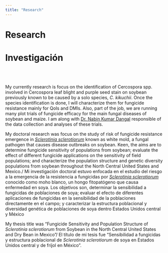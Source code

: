 ```yaml
---
title: "Research"
---
```

  
# Research
# Investigación
&nbsp;  
&nbsp;
  
My currently research is focus on the identification of Cercospora spp. involved in Cercospora leaf blight and purple seed stain on soybean previously known to be caused by a solo species, _C. kikuchii_. Once the species identification is done, I will characterize them for fungicide resistance mainly for QoIs and DMIs. Also, part of the job, we are running many plot trials of fungicide efficacy for the main fungal diseases of soybean and maize. I am along with [Dr. Nabin Kumar Dangal](https://www.researchgate.net/profile/Nabin-Dangal-2) responsible of the data collection and analyses of these trials.

My doctoral research was focus on the study of risk of fungicide resistance emergence in [_Sclerotinia sclerotiorum_](https://onlinelibrary.wiley.com/doi/full/10.1111/j.1364-3703.2005.00316.x)
known as white mold, a fungal pathogen that causes disease outbreaks on soybean. Keen, the aims are  to determine fungicide sensitivity of populations from soybean; evaluate the effect of different fungicide applications on the sensitivity of field populations; and characterize the population structure and genetic diversity populations from soybean throughout the North Central United States and Mexico./ Mi  investigación doctoral estuvo enfocada en el estudio del riesgo a la emergencia de la resistencia a fungicidas por [_Sclerotinia sclerotiorum_](https://onlinelibrary.wiley.com/doi/full/10.1111/j.1364-3703.2005.00316.x)  conocido como moho blanco, un hongo fitopatógeno que causa enfermedad en soya. Los objetivos son, determinar la sensibilidad a fungicidas de poblaciones de soya; evaluar el efecto de diferentes aplicaciones de fungicidas en la sensibilidad de la poblaciones directamente en el campo; y caracterizar la estructura poblacional y diversidad genética de poblaciones de soya dentro Estados Unidos central y México  

My thesis title was "Fungicide Sensitivity and Population Structure of _Sclerotinia sclerotiorum_ from Soybean in
the North Central United States and Dry Bean
in Mexico"/ El título de mi tesis fue  "Sensibilidad a fungicidas y estructura poblacional de _Sclerotinia sclerotiorum_ de soya en Estados Unidos central y de fríjol en México".